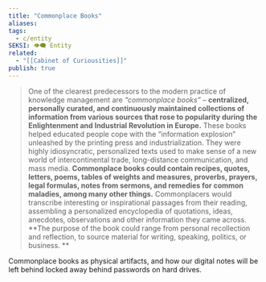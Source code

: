 ```yaml
---
title: "Commonplace Books"
aliases: 
tags:
  - c/entity
SEKSI: 👁️‍🗨️ Entity
related:
  - "[[Cabinet of Curiousities]]"
publish: true
---
```

> One of the clearest predecessors to the modern practice of knowledge management are _“commonplace books”_ – **centralized, personally curated, and continuously maintained collections of information from various sources that rose to popularity during the Enlightenment and Industrial Revolution in Europe.** These books helped educated people cope with the “information explosion” unleashed by the printing press and industrialization. They were highly idiosyncratic, personalized texts used to make sense of a new world of intercontinental trade, long-distance communication, and mass media. **Commonplace books could contain recipes, quotes, letters, poems, tables of weights and measures, proverbs, prayers, legal formulas, notes from sermons, and remedies for common maladies, among many other things.** Commonplacers would transcribe interesting or inspirational passages from their reading, assembling a personalized encyclopedia of quotations, ideas, anecdotes, observations and other information they came across. **The purpose of the book could range from personal recollection and reflection, to source material for writing, speaking, politics, or business. **

Commonplace books as physical artifacts, and how our digital notes will be left behind locked away behind passwords on hard drives.
